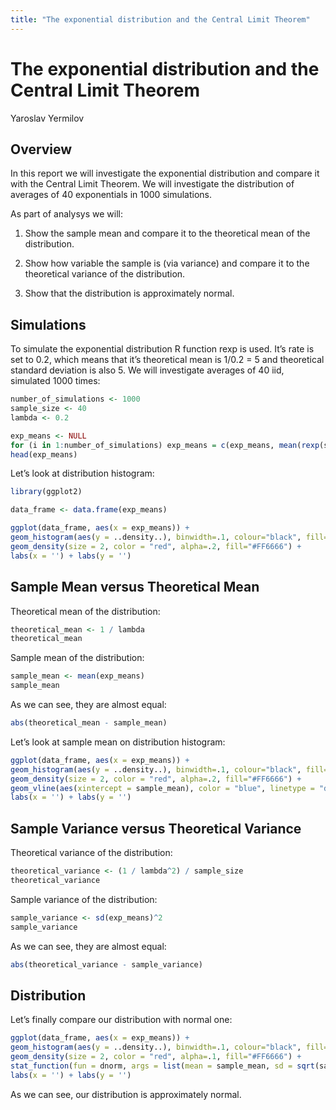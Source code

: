 ```yaml
---
title: "The exponential distribution and the Central Limit Theorem"
---
```


# The exponential distribution and the Central Limit Theorem
Yaroslav Yermilov

## Overview

In this report we will investigate the exponential distribution and compare it with the Central Limit Theorem. We will investigate the distribution of averages of 40 exponentials in 1000 simulations.

As part of analysys we will:

1. Show the sample mean and compare it to the theoretical mean of the distribution.

1. Show how variable the sample is (via variance) and compare it to the theoretical variance of the distribution.

1. Show that the distribution is approximately normal.


## Simulations

To simulate the exponential distribution R function rexp is used. It's rate is set to 0.2, which means that it's theoretical mean is 1/0.2 = 5 and theoretical standard deviation is also 5. 
We will investigate averages of 40 iid, simulated 1000 times:

```r
number_of_simulations <- 1000
sample_size <- 40
lambda <- 0.2

exp_means <- NULL
for (i in 1:number_of_simulations) exp_means = c(exp_means, mean(rexp(sample_size, rate = lambda)))
head(exp_means)
```

Let's look at distribution histogram:

```r
library(ggplot2)

data_frame <- data.frame(exp_means)

ggplot(data_frame, aes(x = exp_means)) + 
geom_histogram(aes(y = ..density..), binwidth=.1, colour="black", fill="white") + 
geom_density(size = 2, color = "red", alpha=.2, fill="#FF6666") + 
labs(x = '') + labs(y = '')
```

## Sample Mean versus Theoretical Mean

Theoretical mean of the distribution:

```r
theoretical_mean <- 1 / lambda
theoretical_mean
```

Sample mean of the distribution:
```r
sample_mean <- mean(exp_means)
sample_mean
```

As we can see, they are almost equal:

```r
abs(theoretical_mean - sample_mean)
```

Let's look at sample mean on distribution histogram:

```r
ggplot(data_frame, aes(x = exp_means)) + 
geom_histogram(aes(y = ..density..), binwidth=.1, colour="black", fill="white") + 
geom_density(size = 2, color = "red", alpha=.2, fill="#FF6666") + 
geom_vline(aes(xintercept = sample_mean), color = "blue", linetype = "dashed", size = 1) +
labs(x = '') + labs(y = '')
```

## Sample Variance versus Theoretical Variance

Theoretical variance of the distribution:
```r
theoretical_variance <- (1 / lambda^2) / sample_size
theoretical_variance
```

Sample variance of the distribution:
```r
sample_variance <- sd(exp_means)^2
sample_variance
```

As we can see, they are almost equal:

```r
abs(theoretical_variance - sample_variance)
```

## Distribution

Let's finally compare our distribution with normal one:

```r
ggplot(data_frame, aes(x = exp_means)) + 
geom_histogram(aes(y = ..density..), binwidth=.1, colour="black", fill="white") + 
geom_density(size = 2, color = "red", alpha=.1, fill="#FF6666") + 
stat_function(fun = dnorm, args = list(mean = sample_mean, sd = sqrt(sample_variance)), size = 2, color = "blue", alpha=.5, fill="#FF6666") +
labs(x = '') + labs(y = '')
```

As we can see, our distribution is approximately normal.
